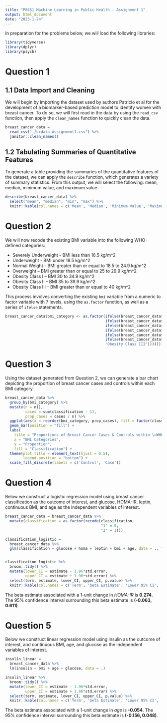 ```yaml
---
title: "P8451 Machine Learning in Public Health - Assignment 1"
output: html_document
date: "2023-1-24"
---
```


In preparation for the problems below, we will load the following libraries:

```r
library(tidyverse)
library(dplyr)
library(psych)
```

# Question 1

## 1.1 Data Import and Cleaning

We will begin by importing the dataset used by authors Patricio et al for the development of a biomarker-based prediction model to identify women with breast cancer. To do so, we will first read in the data by using the `read_csv` function, then apply the `clean_names` function to quickly clean the data. 

```r
breast_cancer_data = 
  read_csv("./bcdata_Assignment1.csv") %>% 
  janitor::clean_names()
```

## 1.2 Tabulating Summaries of Quantitative Features

To generate a table providing the summaries of the quantitative features of the dataset, we can apply the `describe` function, which generates a variety of summary statistics. From this output, we will select the following: mean, median, minimum value, and maximum value. 

```r
describe(breast_cancer_data) %>% 
  select("mean", "median", "min", "max") %>% 
  knitr::kable(col.names = c('Mean', 'Median', 'Minimum Value', 'Maximum Value'))
```

# Question 2 

We will now recode the existing BMI variable into the following WHO-defined categories:

 - Severely Underweight - BMI less than 16.5 kg/m^2
 - Underweight - BMI under 18.5 kg/m^2
 - Normal Weight - BMI greater than or equal to 18.5 to 24.9 kg/m^2
 - Overweight – BMI greater than or equal to 25 to 29.9 kg/m^2
 - Obesity Class I – BMI 30 to 34.9 kg/m^2
 - Obesity Class II – BMI 35 to 39.9 kg/m^2
 - Obesity Class III – BMI greater than or equal to 40 kg/m^2
 
This process involves converting the existing `bmi` variable from a numeric to factor variable with 7 levels, using the `as.factor` function, as well as a series of `ifelse` statements. 
 
```r
breast_cancer_data$bmi_category <- as.factor(ifelse(breast_cancer_data$bmi < 16.5, 'Severely Underweight',
                                             ifelse(breast_cancer_data$bmi < 18.5, 'Underweight', 
                                             ifelse(breast_cancer_data$bmi < 25, 'Normal Weight',
                                             ifelse(breast_cancer_data$bmi < 30, 'Overweight',
                                             ifelse(breast_cancer_data$bmi < 35, 'Obesity Class I',
                                             ifelse(breast_cancer_data$bmi < 40, 'Obesity Class II',
                                             'Obesity Class III')))))))
```

# Question 3

Using the dataset generated from Question 2, we can generate a bar chart depicting the proportion of breast cancer cases and controls within each BMI category. 

```r
breast_cancer_data %>% 
  group_by(bmi_category) %>%
  mutate(n = n(),
         cases = sum(classification - 1),
         prop_cases = cases / n) %>% 
  ggplot(aes(x = reorder(bmi_category, prop_cases), fill = factor(classification))) +
  geom_bar(position = "fill") +
  labs(
    title = "Proportions of Breast Cancer Cases & Controls within \nWHO-Defined BMI Categories", 
    x = "BMI Categories", 
    y = "Proportion", 
    fill = "Classification") +
  theme(plot.title = element_text(hjust = 0.5),
        legend.position = "bottom") +
  scale_fill_discrete(labels = c('Control', 'Case'))
```

# Question 4

Below we construct a logistic regression model using breast cancer classification as the outcome of interest, and glucose, HOMA-IR, leptin, continuous BMI, and age as the independent variables of interest.

```r
breast_cancer_data = breast_cancer_data %>% 
  mutate(classification = as.factor(recode(classification, 
                                           "1" = 0,
                                           "2" = 1)))

classification_logistic = 
  breast_cancer_data %>% 
  glm(classification ~ glucose + homa + leptin + bmi + age, data = ., family = binomial())


classification_logistic %>% 
  broom::tidy() %>% 
  mutate(lower_CI = estimate - 1.96*std.error, 
         upper_CI = estimate + 1.96*std.error) %>% 
  select(term, estimate, lower_CI, upper_CI, p.value) %>% 
  knitr::kable(col.names = c('Term', 'beta Estimate', 'Lower 95% CI', 'Upper 95% CI', "p-value"), digits = 3)
```

The beta estimate associated with a 1-unit change in _HOMA-IR_ is __0.274__. The 95% confidence interval surrounding this beta estimate is __(-0.063, 0.611)__. 

# Question 5

Below we construct linear regression model using insulin as the outcome of interest, and continuous BMI, age, and glucose as the independent variables of interest.

```r
insulin_linear = 
  breast_cancer_data %>% 
  lm(insulin ~ bmi + age + glucose, data = .)

insulin_linear %>% 
  broom::tidy() %>% 
  mutate(lower_CI = estimate - 1.96*std.error, 
         upper_CI = estimate + 1.96*std.error) %>% 
  select(term, estimate, lower_CI, upper_CI, p.value) %>% 
  knitr::kable(col.names = c('Term', 'beta Estimate', 'Lower 95% CI', 'Upper 95% CI', "p-value"), digits = 3)
```

The beta estimate associated with a 1-unit change in _age_ is __-0.054__. The 95% confidence interval surrounding this beta estimate is __(-0.156, 0.048)__. 
